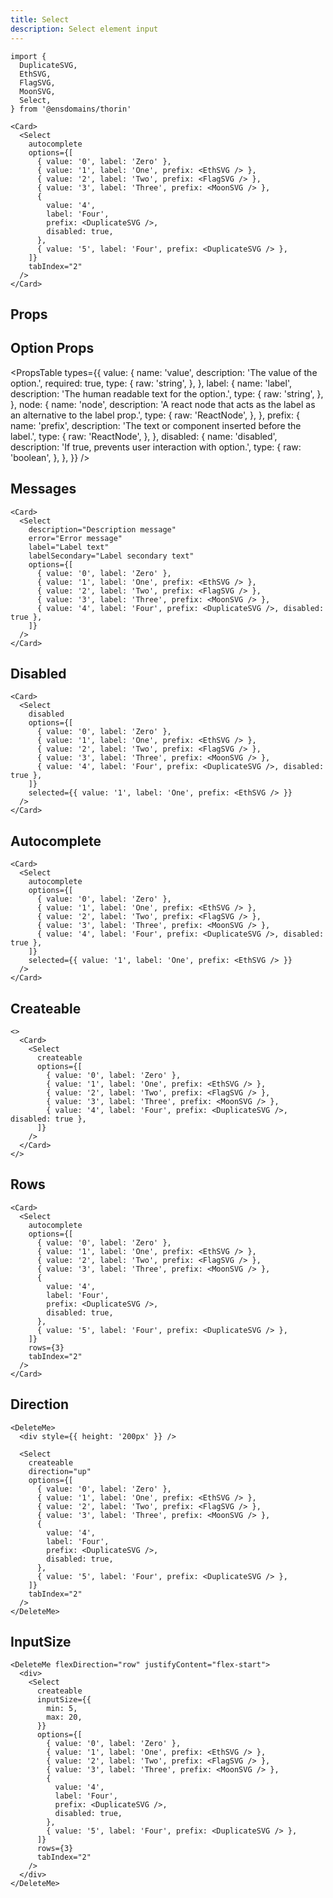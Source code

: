 ```yaml
---
title: Select
description: Select element input
---
```


```tsx
import {
  DuplicateSVG,
  EthSVG,
  FlagSVG,
  MoonSVG,
  Select,
} from '@ensdomains/thorin'
```

```tsx live=true expand=true minHeight=350px
<Card>
  <Select
    autocomplete
    options={[
      { value: '0', label: 'Zero' },
      { value: '1', label: 'One', prefix: <EthSVG /> },
      { value: '2', label: 'Two', prefix: <FlagSVG /> },
      { value: '3', label: 'Three', prefix: <MoonSVG /> },
      {
        value: '4',
        label: 'Four',
        prefix: <DuplicateSVG />,
        disabled: true,
      },
      { value: '5', label: 'Four', prefix: <DuplicateSVG /> },
    ]}
    tabIndex="2"
  />
</Card>
```

## Props

<PropsTable sourceLink={sourceLink} types={types} />

## Option Props

<PropsTable
  types={{
    value: {
      name: 'value',
      description: 'The value of the option.',
      required: true,
      type: {
        raw: 'string',
      },
    },
    label: {
      name: 'label',
      description: 'The human readable text for the option.',
      type: {
        raw: 'string',
      },
    },
    node: {
      name: 'node',
      description:
        'A react node that acts as the label as an alternative to the label prop.',
      type: {
        raw: 'ReactNode',
      },
    },
    prefix: {
      name: 'prefix',
      description: 'The text or component inserted before the label.',
      type: {
        raw: 'ReactNode',
      },
    },
    disabled: {
      name: 'disabled',
      description: 'If true, prevents user interaction with option.',
      type: {
        raw: 'boolean',
      },
    },
  }}
/>

## Messages

```tsx live=true expand=true minHeight=350px
<Card>
  <Select
    description="Description message"
    error="Error message"
    label="Label text"
    labelSecondary="Label secondary text"
    options={[
      { value: '0', label: 'Zero' },
      { value: '1', label: 'One', prefix: <EthSVG /> },
      { value: '2', label: 'Two', prefix: <FlagSVG /> },
      { value: '3', label: 'Three', prefix: <MoonSVG /> },
      { value: '4', label: 'Four', prefix: <DuplicateSVG />, disabled: true },
    ]}
  />
</Card>
```

## Disabled

```tsx live=true expand=true minHeight=350px
<Card>
  <Select
    disabled
    options={[
      { value: '0', label: 'Zero' },
      { value: '1', label: 'One', prefix: <EthSVG /> },
      { value: '2', label: 'Two', prefix: <FlagSVG /> },
      { value: '3', label: 'Three', prefix: <MoonSVG /> },
      { value: '4', label: 'Four', prefix: <DuplicateSVG />, disabled: true },
    ]}
    selected={{ value: '1', label: 'One', prefix: <EthSVG /> }}
  />
</Card>
```

## Autocomplete

```tsx live=true expand=true minHeight=350px
<Card>
  <Select
    autocomplete
    options={[
      { value: '0', label: 'Zero' },
      { value: '1', label: 'One', prefix: <EthSVG /> },
      { value: '2', label: 'Two', prefix: <FlagSVG /> },
      { value: '3', label: 'Three', prefix: <MoonSVG /> },
      { value: '4', label: 'Four', prefix: <DuplicateSVG />, disabled: true },
    ]}
    selected={{ value: '1', label: 'One', prefix: <EthSVG /> }}
  />
</Card>
```

## Createable

```tsx live=true expand=true minHeight=350px
<>
  <Card>
    <Select
      createable
      options={[
        { value: '0', label: 'Zero' },
        { value: '1', label: 'One', prefix: <EthSVG /> },
        { value: '2', label: 'Two', prefix: <FlagSVG /> },
        { value: '3', label: 'Three', prefix: <MoonSVG /> },
        { value: '4', label: 'Four', prefix: <DuplicateSVG />, disabled: true },
      ]}
    />
  </Card>
</>
```

## Rows

```tsx live=true expand=true minHeight=350px
<Card>
  <Select
    autocomplete
    options={[
      { value: '0', label: 'Zero' },
      { value: '1', label: 'One', prefix: <EthSVG /> },
      { value: '2', label: 'Two', prefix: <FlagSVG /> },
      { value: '3', label: 'Three', prefix: <MoonSVG /> },
      {
        value: '4',
        label: 'Four',
        prefix: <DuplicateSVG />,
        disabled: true,
      },
      { value: '5', label: 'Four', prefix: <DuplicateSVG /> },
    ]}
    rows={3}
    tabIndex="2"
  />
</Card>
```

## Direction

```tsx live=true expand=true minHeight=350px
<DeleteMe>
  <div style={{ height: '200px' }} />

  <Select
    createable
    direction="up"
    options={[
      { value: '0', label: 'Zero' },
      { value: '1', label: 'One', prefix: <EthSVG /> },
      { value: '2', label: 'Two', prefix: <FlagSVG /> },
      { value: '3', label: 'Three', prefix: <MoonSVG /> },
      {
        value: '4',
        label: 'Four',
        prefix: <DuplicateSVG />,
        disabled: true,
      },
      { value: '5', label: 'Four', prefix: <DuplicateSVG /> },
    ]}
    tabIndex="2"
  />
</DeleteMe>
```

## InputSize

```tsx live=true expand=true minHeight=350px
<DeleteMe flexDirection="row" justifyContent="flex-start">
  <div>
    <Select
      createable
      inputSize={{
        min: 5,
        max: 20,
      }}
      options={[
        { value: '0', label: 'Zero' },
        { value: '1', label: 'One', prefix: <EthSVG /> },
        { value: '2', label: 'Two', prefix: <FlagSVG /> },
        { value: '3', label: 'Three', prefix: <MoonSVG /> },
        {
          value: '4',
          label: 'Four',
          prefix: <DuplicateSVG />,
          disabled: true,
        },
        { value: '5', label: 'Four', prefix: <DuplicateSVG /> },
      ]}
      rows={3}
      tabIndex="2"
    />
  </div>
</DeleteMe>
```
